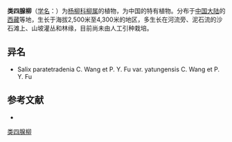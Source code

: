 {{Speciesbox
| name = 类四腺柳
| status = 
| status_system = 
| image =
| genus = Salix
| species = paratetradenia
| authority = C. Wang et P. Y. Fu
| subdivision_ranks =[[变种|变种]]
| subdivision =
* 类四腺柳 ''S. p.'' var. ''paratetradenia''
* [[亚东柳|亚东柳]] ''S. p.'' var. ''yatungensis''
}}

'''类四腺柳'''（[[学名|学名]]：{{lang|la|''Salix paratetradenia''}}）为[[杨柳科|杨柳科]][[柳属|柳属]]的植物，为中国的特有植物。分布于[[中国大陆|中国大陆]]的[[西藏|西藏]]等地，生长于海拔2,500米至4,300米的地区，多生长在河流旁、泥石流的沙石滩上、山坡灌丛和林缘，目前尚未由人工引种栽培。

== 异名 ==
* Salix paratetradenia C. Wang et P. Y. Fu var. yatungensis C. Wang et P. Y. Fu

== 参考文献 ==
<div class="references-small">
* {{cite web| url =http://www.bioinfo.cn/db05/KmzwSpecies.php?action=view&id=20543| title =类四腺柳（原变种）| work =《中国高等植物数据库全库》| publisher =中国科学院微生物研究所| author =昆明植物研究所| accessdate =2009-02-25| deadurl =yes| archiveurl =https://web.archive.org/web/20160305040342/http://www.bioinfo.cn/db05/KmzwSpecies.php?action=view&id=20543| archivedate =2016-03-05}}
</div>
{{Taxonbar|from=Q15230923}}

[[Category:柳属|类四腺柳]]


{{植物小作品}}
